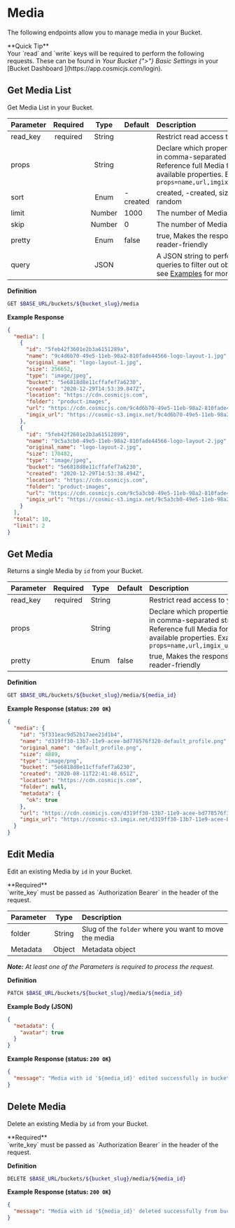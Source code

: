 
# Media

The following endpoints allow you to manage media in your Bucket.

<Callout emoji="✅">
  **Quick Tip**
  <br />
  Your `read` and `write` keys will be required to perform the following
  requests. These can be found in <i>Your Bucket {">"} Basic Settings</i> in
  your [Bucket Dashboard ](https://app.cosmicjs.com/login).
</Callout>

## Get Media List

Get Media List in your Bucket.

| Parameter | Required |  Type  | Default  | Description                                                                                                                                                    |
| :-------- | :------: | :----: | :------- | :------------------------------------------------------------------------------------------------------------------------------------------------------------- |
| read_key  | required | String |          | Restrict read access to your Bucket                                                                                                                            |
| props     |          | String |          | Declare which properties to return in comma-separated string. Reference full Media for all available properties. Example: `?props=name,url,imgix_url,metadata` |
| sort      |          |  Enum  | -created | created, -created, size, -size, random                                                                                                                         |
| limit     |          | Number | 1000     | The number of Media to return                                                                                                                                  |
| skip      |          | Number | 0        | The number of Media to skip                                                                                                                                    |
| pretty    |          |  Enum  | false    | true, Makes the response more reader-friendly                                                                                                                  |
| query     |          |  JSON  |          | A JSON string to perform advanced queries to filter out objects. Please see [Examples](/cosmic-api/queries#example-queries) for more detail.                   |

**Definition**

```bash
GET $BASE_URL/buckets/${bucket_slug}/media
```

**Example Response**

```json
{
  "media": [
    {
      "id": "5feb42f3601e2b3a6151289a",
      "name": "9c4d6b70-49e5-11eb-98a2-810fade44566-logo-layout-1.jpg",
      "original_name": "logo-layout-1.jpg",
      "size": 256652,
      "type": "image/jpeg",
      "bucket": "5e6818d8e11cffafef7a6230",
      "created": "2020-12-29T14:53:39.847Z",
      "location": "https://cdn.cosmicjs.com",
      "folder": "product-images",
      "url": "https://cdn.cosmicjs.com/9c4d6b70-49e5-11eb-98a2-810fade44566-logo-layout-1.jpg",
      "imgix_url": "https://cosmic-s3.imgix.net/9c4d6b70-49e5-11eb-98a2-810fade44566-logo-layout-1.jpg"
    },
    {
      "id": "5feb42f2601e2b3a61512899",
      "name": "9c5a3cb0-49e5-11eb-98a2-810fade44566-logo-layout-2.jpg",
      "original_name": "logo-layout-2.jpg",
      "size": 170482,
      "type": "image/jpeg",
      "bucket": "5e6818d8e11cffafef7a6230",
      "created": "2020-12-29T14:53:38.494Z",
      "location": "https://cdn.cosmicjs.com",
      "folder": "product-images",
      "url": "https://cdn.cosmicjs.com/9c5a3cb0-49e5-11eb-98a2-810fade44566-logo-layout-2.jpg",
      "imgix_url": "https://cosmic-s3.imgix.net/9c5a3cb0-49e5-11eb-98a2-810fade44566-logo-layout-2.jpg"
    }
  ],
  "total": 10,
  "limit": 2
}
```

## Get Media

Returns a single Media by `id` from your Bucket.

| Parameter | Required |  Type  | Default | Description                                                                                                                                                    |
| :-------- | :------: | :----: | :------ | :------------------------------------------------------------------------------------------------------------------------------------------------------------- |
| read_key  | required | String |         | Restrict read access to your Bucket                                                                                                                            |
| props     |          | String |         | Declare which properties to return in comma-separated string. Reference full Media for all available properties. Example: `?props=name,url,imgix_url,metadata` |
| pretty    |          |  Enum  | false   | true, Makes the response more reader-friendly                                                                                                                  |

**Definition**

```bash
GET $BASE_URL/buckets/${bucket_slug}/media/${media_id}
```

**Example Response (status: `200 OK`)**

```json
{
  "media": {
    "id": "5f331eac9d52b17aee21d1b4",
    "name": "d319ff30-13b7-11e9-acee-bd778576f320-default_profile.png",
    "original_name": "default_profile.png",
    "size": 4889,
    "type": "image/png",
    "bucket": "5e6818d8e11cffafef7a6230",
    "created": "2020-08-11T22:41:48.651Z",
    "location": "https://cdn.cosmicjs.com",
    "folder": null,
    "metadata": {
      "ok": true
    },
    "url": "https://cdn.cosmicjs.com/d319ff30-13b7-11e9-acee-bd778576f320-default_profile.png",
    "imgix_url": "https://cosmic-s3.imgix.net/d319ff30-13b7-11e9-acee-bd778576f320-default_profile.png"
  }
}
```

## Edit Media

Edit an existing Media by `id` in your Bucket.

<Callout emoji="⚠">
  **Required**
  <br />
  `write_key` must be passed as `Authorization Bearer` in the header of the
  request.
</Callout>

| Parameter |  Type  | Description                                           |
| :-------- | :----: | :---------------------------------------------------- |
| folder    | String | Slug of the `folder` where you want to move the media |
| Metadata  | Object | Metadata object                                       |

_**Note:** At least one of the Parameters is required to process the request._

**Definition**

```bash
PATCH $BASE_URL/buckets/${bucket_slug}/media/${media_id}
```

**Example Body (JSON)**

```json
{
  "metadata": {
    "avatar": true
  }
}
```

**Example Response (status: `200 OK`)**

```json
{
  "message": "Media with id '${media_id}' edited successfully in bucket."
}
```

## Delete Media

Delete an existing Media by `id` from your Bucket.

<Callout emoji="⚠">
  **Required**
  <br />
  `write_key` must be passed as `Authorization Bearer` in the header of the
  request.
</Callout>

**Definition**

```bash
DELETE $BASE_URL/buckets/${bucket_slug}/media/${media_id}
```

**Example Response (status: `200 OK`)**

```json
{
  "message": "Media with id '${media_id}' deleted successfully from bucket."
}
```

